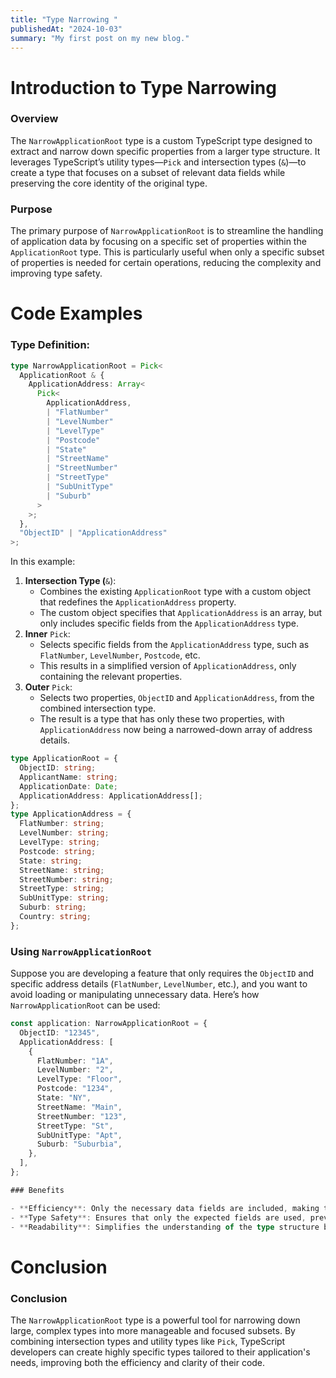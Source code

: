 ```yaml
---
title: "Type Narrowing "
publishedAt: "2024-10-03"
summary: "My first post on my new blog."
---
```


# **Introduction to Type Narrowing**

### Overview

The `NarrowApplicationRoot` type is a custom TypeScript type designed to extract and narrow down specific properties from a larger type structure. It leverages TypeScript’s utility types—`Pick` and intersection types (`&`)—to create a type that focuses on a subset of relevant data fields while preserving the core identity of the original type.

###

### Purpose

The primary purpose of `NarrowApplicationRoot` is to streamline the handling of application data by focusing on a specific set of properties within the `ApplicationRoot` type. This is particularly useful when only a specific subset of properties is needed for certain operations, reducing the complexity and improving type safety.

# **Code Examples**

### Type Definition:

```typescript
type NarrowApplicationRoot = Pick<
  ApplicationRoot & {
    ApplicationAddress: Array<
      Pick<
        ApplicationAddress,
        | "FlatNumber"
        | "LevelNumber"
        | "LevelType"
        | "Postcode"
        | "State"
        | "StreetName"
        | "StreetNumber"
        | "StreetType"
        | "SubUnitType"
        | "Suburb"
      >
    >;
  },
  "ObjectID" | "ApplicationAddress"
>;

```
In this example:

1. **Intersection Type (**`&`):
    - Combines the existing `ApplicationRoot` type with a custom object that redefines the `ApplicationAddress` property.
    - The custom object specifies that `ApplicationAddress` is an array, but only includes specific fields from the `ApplicationAddress` type.
2. **Inner** `Pick`:
    - Selects specific fields from the `ApplicationAddress` type, such as `FlatNumber`, `LevelNumber`, `Postcode`, etc.
    - This results in a simplified version of `ApplicationAddress`, only containing the relevant properties.
3. **Outer** `Pick`:
    - Selects two properties, `ObjectID` and `ApplicationAddress`, from the combined intersection type.
    - The result is a type that has only these two properties, with `ApplicationAddress` now being a narrowed-down array of address details.


```typescript
type ApplicationRoot = {
  ObjectID: string;
  ApplicantName: string;
  ApplicationDate: Date;
  ApplicationAddress: ApplicationAddress[];
};
type ApplicationAddress = {
  FlatNumber: string;
  LevelNumber: string;
  LevelType: string;
  Postcode: string;
  State: string;
  StreetName: string;
  StreetNumber: string;
  StreetType: string;
  SubUnitType: string;
  Suburb: string;
  Country: string;
};
```

### Using `NarrowApplicationRoot`

Suppose you are developing a feature that only requires the `ObjectID` and specific address details (`FlatNumber`, `LevelNumber`, etc.), and you want to avoid loading or manipulating unnecessary data. Here’s how `NarrowApplicationRoot` can be used:

```typescript
const application: NarrowApplicationRoot = {
  ObjectID: "12345",
  ApplicationAddress: [
    {
      FlatNumber: "1A",
      LevelNumber: "2",
      LevelType: "Floor",
      Postcode: "1234",
      State: "NY",
      StreetName: "Main",
      StreetNumber: "123",
      StreetType: "St",
      SubUnitType: "Apt",
      Suburb: "Suburbia",
    },
  ],
};

### Benefits

- **Efficiency**: Only the necessary data fields are included, making the data structure leaner and easier to work with.
- **Type Safety**: Ensures that only the expected fields are used, preventing accidental usage of unrelated properties.
- **Readability**: Simplifies the understanding of the type structure by focusing on relevant fields.
```
# **Conclusion**
### Conclusion

The `NarrowApplicationRoot` type is a powerful tool for narrowing down large, complex types into more manageable and focused subsets. By combining intersection types and utility types like `Pick`, TypeScript developers can create highly specific types tailored to their application's needs, improving both the efficiency and clarity of their code.